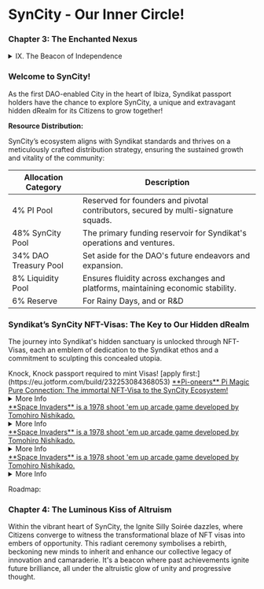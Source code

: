
# SynCity - Our Inner Circle!

### **Chapter 3: The Enchanted Nexus**
<details>
  <summary>IX. The Beacon of Independence</summary>
<div className={styles.videoSection}>
  <div className={styles.videoWrapper}>
    <video src="/yaqwer.mp4" autoPlay muted loop width="100%" height="auto" />
    <div className={styles.videoCredits}>
    [©](https://www.thevisualdome.com/)
    </div>
  </div>
  <div className={styles.textWrapper}>
    {typeof window !== 'undefined' ? (
      <p>
Upon entering SynCity, Silly found herself enveloped in a realm where creativity and harmony flourish. The Whispering Web3 Woods spoke softly of solidarity, their digital tendrils entwining in a symphony of cooperation. In this kaleidoscope of life, the Soulful Sanctuary Space offered a haven for reflection, its melodies crafted by the deft touch of AI, guiding souls on their journey of growth.

At the core of SynCity, the fusion of Permaculture & Hydroponic Heartland epitomized the blend of age-old wisdom with cutting-edge innovation. The Digital Oasis of Dreams dissolved the boundaries between reality and fantasy, crafting realms unbound by the physical world through augmented and virtual vistas.
      </p>
    ) : (
      <p suppressHydrationWarning={true}>
Upon entering SynCity, Silly found herself enveloped in a realm where creativity and harmony flourish. The Whispering Web3 Woods spoke softly of solidarity, their digital tendrils entwining in a symphony of cooperation. In this kaleidoscope of life, the Soulful Sanctuary Space offered a haven for reflection, its melodies crafted by the deft touch of AI, guiding souls on their journey of growth.

At the core of SynCity, the fusion of Permaculture & Hydroponic Heartland epitomized the blend of age-old wisdom with cutting-edge innovation. The Digital Oasis of Dreams dissolved the boundaries between reality and fantasy, crafting realms unbound by the physical world through augmented and virtual vistas.
      </p>
    )}
  </div>
</div>
</details>

### Welcome to SynCity!

As the first DAO-enabled City in the heart of Ibiza, Syndikat passport holders have the chance to explore SynCity, a unique and extravagant hidden dRealm for its Citizens to grow together!

**Resource Distribution:**

SynCity’s ecosystem aligns with Syndikat standards and thrives on a meticulously crafted distribution strategy, ensuring the sustained growth and vitality of the community:

| Allocation Category | Description |
| --- | --- |
| 4% PI Pool | Reserved for founders and pivotal contributors, secured by multi-signature squads. |
| 48% SynCity Pool | The primary funding reservoir for Syndikat's operations and ventures. |
| 34% DAO Treasury Pool | Set aside for the DAO's future endeavors and expansion. |
| 8% Liquidity Pool | Ensures fluidity across exchanges and platforms, maintaining economic stability. |
| 6% Reserve| For Rainy Days, and or R&D |

### 

### **Syndikat’s SynCity NFT-Visas: The Key to Our Hidden dRealm**

The journey into Syndikat's hidden sanctuary is unlocked through NFT-Visas, each an emblem of dedication to the Syndikat ethos and a commitment to sculpting this concealed utopia.
 
 
<Callout type="error" emoji="⚠️">
Knock, Knock passport required to mint Visas! [apply first:](https://eu.jotform.com/build/232253084368053)
</Callout>

<Callout emoji="✊">
  <a href="https://nb-cmv3-devnet.vercel.app/" target="_blank" rel="noopener noreferrer">
    **Pi-oneers** Pi Magic Pure Connection: The immortal NFT-Visa to the SynCity Ecosystem!
  </a>
</Callout>

<details>
  <summary>More Info</summary>
  
  | NFT Attributes | Details |
  | --- | --- |
  | Pi | The pinnacle of access, offering lifelong privileges and exclusive opportunities. |
  | Total NFTs | 4 |
  | Price | Exclusive (Not for sale) |
  | Silly Token Reward per NFT | 159,620,510.075 Silly Tokens |
  | Total Silly Tokens | 638,482,040.30 Tokens |
  | Utility | Proof of participation for supporter wallets |
  | Governance | [SPL](https://spl.solana.com/token), [Raydium](http://raydium.io/), [Dexlabs](http://dexlabs.so/), [Realms.today](http://realms.today/) & [Squads](https://squads.so/) |
  | Vesting | 3 months vesting |
  | Features | Lifelong validity, early supporter recognition, access to the 4% PI-Pool for founders and residents, and the 24% DAO Treasury Pool. |
</details>

<Callout emoji="👾">
  <a href="https://nb-cmv3-devnet.vercel.app/" target="_blank" rel="noopener noreferrer">
    **Space Invaders** is a 1978 shoot 'em up arcade game developed by Tomohiro Nishikado.
  </a>
</Callout>

<details>
  <summary>More Info</summary>
| Attributes: | Details: |
| --- | --- |
| Pi-Pals | For esteemed supporters, providing 2 years of enriched access and benefits. Staring from 13.03.2025|
| Total NFTs | 313 |
| Price per NFT | €7477.87 |
| Total Value | €2,340,565.31 |
| Silly Token Reward per NFT | 314,159 Silly Tokens |
| Total Silly Tokens | 98,331,767 Tokens |
| Governance | [SPL](https://spl.solana.com/token), [Raydium](http://raydium.io/), [Dexlabs](http://dexlabs.so/), [Realms.today](http://realms.today/) & [Squads](https://squads.so/) |
| Vesting | 3 months vesting |
| Utility | Proof of participation. Lifetime validity, seed supporter status, proposal, and voting power in the 24% DAO Treasury Pool, and 4 years access to the 20% Supporter pool. |

</details>


<Callout emoji="👾">
  <a href="https://nb-cmv3-devnet.vercel.app/" target="_blank" rel="noopener noreferrer">
    **Space Invaders** is a 1978 shoot 'em up arcade game developed by Tomohiro Nishikado.
  </a>
</Callout>

<details>
  <summary>More Info</summary>
| Attributes: | Details: |
| --- | --- |
| E-nthusiasts | Acknowledging early allies, granting two years of active participation and rewards. |
| Total NFTs | 127 |
| Price per NFT | €2,718.28 |
| Total Value | ---- |
| Silly Token Reward per NFT | 161,800 Silly Tokens |
| Total Silly Tokens | 20,548,600 Tokens |
| Utility | Proof of participation. 1 years validity (starting from 13.03.2025) and access to the 34% DAO Treasury Pool. |
| Governance | [SPL](https://spl.solana.com/token), [Raydium](http://raydium.io/), [Dexlabs](http://dexlabs.so/), [Realms.today](http://realms.today/) & [Squads](https://squads.so/) |
| Vesting | 3 months vesting |
</details>


<Callout emoji="👾">
  <a href="https://nb-cmv3-devnet.vercel.app/" target="_blank" rel="noopener noreferrer">
    **Space Invaders** is a 1978 shoot 'em up arcade game developed by Tomohiro Nishikado.
  </a>
</Callout>

<details>
  <summary>More Info</summary>
| Attributes: | Details: |
| --- | --- |
| GR-Guilds | Tailored for the explorers, offering a harmonious blend of discovery and influence. |
| Total NFTs | 4,000 |
| Price per NFT | 100NFTs/€1,618 899NFTs/€2,718.28 3001NFTs/€3,141.59|
| Total Value | €12,472,000 |
| Silly Token Reward per NFT | 271,828 Silly Tokens |
| Total Silly Tokens | 1,087,312,000 Tokens |
| Utility | Proof of participation. 1 year validity (from 13.03.2025) and access to the 34% DAO Treasury Pool. |
| Governance | [SPL](https://spl.solana.com/token), [Raydium](http://raydium.io/), [Dexlabs](http://dexlabs.so/), [Realms.today](http://realms.today/) & [Squads](https://squads.so/) |
| Vesting | 3 months vesting |
</details>


Roadmap:

### **Chapter 4: The Luminous Kiss of Altruism**

Within the vibrant heart of SynCity, the Ignite Silly Soirée dazzles, where Citizens converge to witness the transformational blaze of NFT visas into embers of opportunity. This radiant ceremony symbolises a rebirth, beckoning new minds to inherit and enhance our collective legacy of innovation and camaraderie. It's a beacon where past achievements ignite future brilliance, all under the altruistic glow of unity and progressive thought.